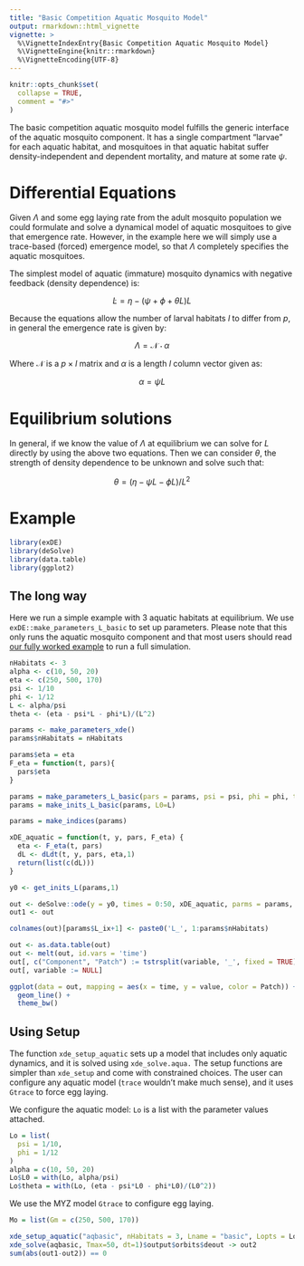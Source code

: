 ```yaml
---
title: "Basic Competition Aquatic Mosquito Model"
output: rmarkdown::html_vignette
vignette: >
  %\VignetteIndexEntry{Basic Competition Aquatic Mosquito Model}
  %\VignetteEngine{knitr::rmarkdown}
  %\VignetteEncoding{UTF-8}
---
```


```r
knitr::opts_chunk$set(
  collapse = TRUE,
  comment = "#>"
)
```

The basic competition aquatic mosquito model fulfills the generic interface of the aquatic mosquito component. It has a single compartment "larvae" for each aquatic habitat, and mosquitoes in that aquatic habitat suffer density-independent and dependent mortality, and mature at some rate $\psi$.

# Differential Equations

Given $\Lambda$ and some egg laying rate from the adult mosquito population we could formulate and solve a dynamical model of aquatic mosquitoes to give that emergence rate. However, in the example here we will simply use a trace-based (forced) emergence model, so that $\Lambda$ completely specifies the aquatic mosquitoes.

The simplest model of aquatic (immature) mosquito dynamics with negative feedback (density dependence) is:

$$
\dot{L} = \eta - (\psi+\phi+\theta L)L
$$

Because the equations allow the number of larval habitats $l$ to differ from $p$, in general the emergence rate is given by:

$$
\Lambda = \mathcal{N}\cdot \alpha
$$

Where $\mathcal{N}$ is a $p\times l$ matrix and $\alpha$ is a length $l$ column vector given as:

$$
\alpha = \psi L
$$

# Equilibrium solutions

In general, if we know the value of $\Lambda$ at equilibrium we can solve for $L$ directly by using the above two equations. Then we can consider $\theta$, the strength of density dependence to be unknown and solve such that:

$$
\theta = (\eta - \psi L - \phi L) / L^2
$$

# Example

```r
library(exDE)
library(deSolve)
library(data.table)
library(ggplot2)
```

## The long way 

Here we run a simple example with 3 aquatic habitats at equilibrium. We use `exDE::make_parameters_L_basic` to
set up parameters. Please note that this only runs the aquatic mosquito component and that most users should read [our fully worked example](ex_534.html) to run a full simulation.

```r
nHabitats <- 3
alpha <- c(10, 50, 20)
eta <- c(250, 500, 170)
psi <- 1/10
phi <- 1/12
L <- alpha/psi
theta <- (eta - psi*L - phi*L)/(L^2)
``` 

```r
params <- make_parameters_xde() 
params$nHabitats = nHabitats

params$eta = eta 
F_eta = function(t, pars){
  pars$eta
}

params = make_parameters_L_basic(pars = params, psi = psi, phi = phi, theta = theta)
params = make_inits_L_basic(params, L0=L)

params = make_indices(params)
```

```r
xDE_aquatic = function(t, y, pars, F_eta) {
  eta <- F_eta(t, pars)
  dL <- dLdt(t, y, pars, eta,1)
  return(list(c(dL)))
}
```

```r
y0 <- get_inits_L(params,1) 

out <- deSolve::ode(y = y0, times = 0:50, xDE_aquatic, parms = params, method = 'lsoda', F_eta = F_eta) 
out1 <- out
``` 

```r
colnames(out)[params$L_ix+1] <- paste0('L_', 1:params$nHabitats)

out <- as.data.table(out)
out <- melt(out, id.vars = 'time')
out[, c("Component", "Patch") := tstrsplit(variable, '_', fixed = TRUE)]
out[, variable := NULL]

ggplot(data = out, mapping = aes(x = time, y = value, color = Patch)) +
  geom_line() +
  theme_bw()
```

## Using Setup

The function `xde_setup_aquatic` sets up a model that includes only aquatic dynamics, and it is solved using `xde_solve.aqua.`  The setup functions are simpler than `xde_setup` and come with constrained choices. The user can configure any aquatic model (`trace` wouldn't make much sense), and it uses `Gtrace` to force egg laying.  

We configure the aquatic model: `Lo` is a list with the parameter values attached.  

```r
Lo = list(
  psi = 1/10, 
  phi = 1/12
)
alpha = c(10, 50, 20)
Lo$L0 = with(Lo, alpha/psi) 
Lo$theta = with(Lo, (eta - psi*L0 - phi*L0)/(L0^2))
```

We use the MYZ model `Gtrace` to configure egg laying.

```r
Mo = list(Gm = c(250, 500, 170))
```


```r
xde_setup_aquatic("aqbasic", nHabitats = 3, Lname = "basic", Lopts = Lo, MYZopts = Mo) -> aqbasic
xde_solve(aqbasic, Tmax=50, dt=1)$output$orbits$deout -> out2
sum(abs(out1-out2)) == 0
``` 


